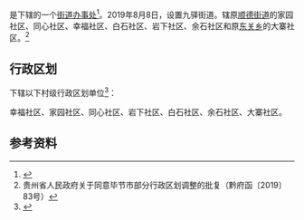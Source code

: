 {{中国乡级行政区|52/05/21/004/000
| 政府驻地 = 幸福社区
}}

'''{{PAGENAMEBASE}}'''是{{PRC admin/fullname|52/05/21/004/000|3}}下辖的一个[[街道办事处|街道办事处]]<ref>{{PRC admin/ref sgc|{{PRC admin/parent|52/05/21/004/000}}}}</ref>。2019年8月8日，设置九驿街道。辖原[[顺德街道|顺德街道]]的家园社区、同心社区、幸福社区、白石社区、岩下社区、余石社区和原[[东关乡|东关乡]]的大寨社区。<ref>贵州省人民政府关于同意毕节市部分行政区划调整的批复（黔府函〔2019〕83号）</ref>

== 行政区划 ==
{{PAGENAMEBASE}}下辖以下村级行政区划单位<ref>{{PRC admin/ref sgc|52/05/21/004/000}}</ref>：

幸福社区、家园社区、同心社区、岩下社区、白石社区、余石社区、大寨社区。

== 参考资料 ==
{{reflist}}

{{PRC admin/navcat|52/05/21/004/000}}